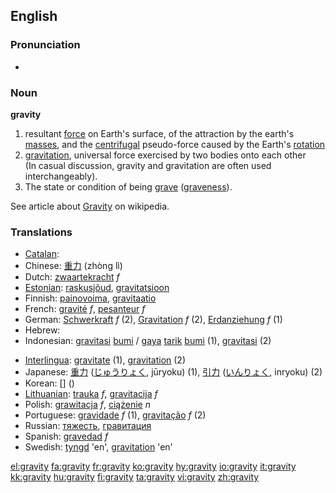 ==English==

===Pronunciation===
*{{IPA|/ˈɡɹævɪti/}}

===Noun===
'''gravity'''

# resultant [[force]] on Earth's surface, of the attraction by the earth's [[mass]]es, and the [[centrifugal]] pseudo-force caused by the Earth's [[rotation]]
# [[gravitation]], universal force exercised by two bodies onto each other<br> (In casual discussion, gravity and gravitation are often used interchangeably). 
# The state or condition of being [[grave]] ([[graveness]]).
See article about [[w:Gravity|Gravity]] on wikipedia.

===Translations===

{{top}}
*[[Catalan]]: [[]] '' ''
*Chinese: [[重力]] (zhòng lì)
*Dutch: [[zwaartekracht]] ''f''
*[[Estonian]]: [[raskusjõud]], [[gravitatsioon]]
*Finnish: [[painovoima]], [[gravitaatio]]
*French: [[gravité]] ''f'', [[pesanteur]] ''f''
*German: [[Schwerkraft]] ''f'' (2), [[Gravitation]] ''f'' (2), [[Erdanziehung]] ''f'' (1)
*Hebrew: [[]] '' ''
*Indonesian: [[gravitasi]] [[bumi]] / [[gaya]] [[tarik]] [[bumi]] (1), [[gravitasi]] (2)
{{mid}}
*[[Interlingua]]: [[gravitate]] (1), [[gravitation]] (2)
*Japanese: [[重力]] ([[じゅうりょく]], jūryoku) (1), [[引力]] ([[いんりょく]], inryoku) (2)
*Korean: [[]] [] ()
*[[Lithuanian]]: [[trauka]] ''f'', [[gravitacija]] ''f''
*Polish: [[grawitacja]] ''f'', [[ciążenie]] ''n''
*Portuguese: [[gravidade]] ''f'' (1), [[gravitação]] ''f'' (2)
*Russian: [[тяжесть]], [[гравитация]]
*Spanish: [[gravedad]] ''f''
*Swedish: [[tyngd]] 'en', [[gravitation]] 'en'
{{bottom}}

[[el:gravity]]
[[fa:gravity]]
[[fr:gravity]]
[[ko:gravity]]
[[hy:gravity]]
[[io:gravity]]
[[it:gravity]]
[[kk:gravity]]
[[hu:gravity]]
[[fi:gravity]]
[[ta:gravity]]
[[vi:gravity]]
[[zh:gravity]]